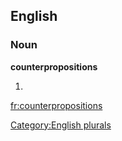 
==English==

===Noun===
'''counterpropositions'''

# {{plural of|[[counterproposition]]}}

[[Category:English plurals]]

[[fr:counterpropositions]]